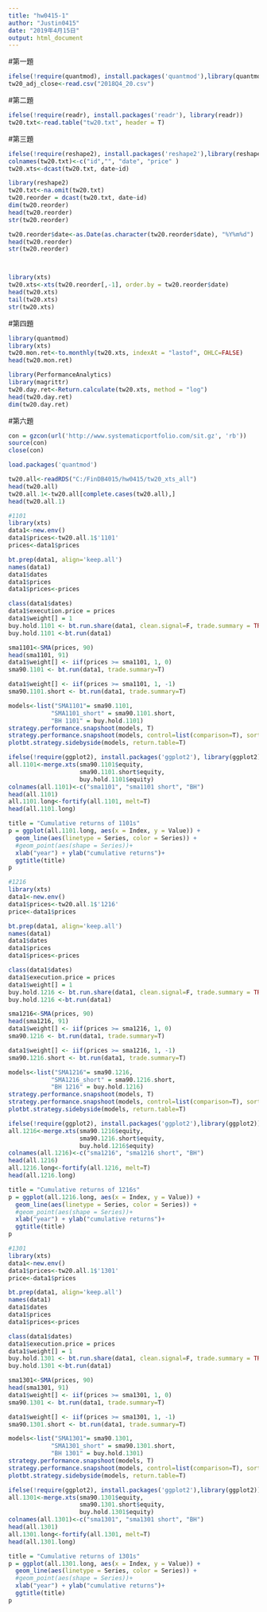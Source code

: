 ```yaml
---
title: "hw0415-1"
author: "Justin0415"
date: "2019年4月15日"
output: html_document
---
```


#第一題
```r
ifelse(!require(quantmod), install.packages('quantmod'),library(quantmod))
tw20_adj_close<-read.csv("2018Q4_20.csv")
```
#第二題
```r
ifelse(!require(readr), install.packages('readr'), library(readr))
tw20.txt<-read.table("tw20.txt", header = T)
```
#第三題
```r
ifelse(!require(reshape2), install.packages('reshape2'),library(reshape2))
colnames(tw20.txt)<-c("id","", "date", "price" )
tw20.xts<-dcast(tw20.txt, date~id)
```

```r
library(reshape2)
tw20.txt<-na.omit(tw20.txt)
tw20.reorder = dcast(tw20.txt, date~id)
dim(tw20.reorder)
head(tw20.reorder)
str(tw20.reorder)

tw20.reorder$date<-as.Date(as.character(tw20.reorder$date), "%Y%m%d")
head(tw20.reorder)
str(tw20.reorder)



library(xts)
tw20.xts<-xts(tw20.reorder[,-1], order.by = tw20.reorder$date)
head(tw20.xts)
tail(tw20.xts)
str(tw20.xts)
```
#第四題
```r
library(quantmod)
library(xts)
tw20.mon.ret<-to.monthly(tw20.xts, indexAt = "lastof", OHLC=FALSE)
head(tw20.mon.ret)

library(PerformanceAnalytics)
library(magrittr)
tw20.day.ret<-Return.calculate(tw20.xts, method = "log")
head(tw20.day.ret)
dim(tw20.day.ret)
```
#第六題
```r
con = gzcon(url('http://www.systematicportfolio.com/sit.gz', 'rb'))
source(con)
close(con)

load.packages('quantmod')

tw20.all<-readRDS("C:/FinDB4015/hw0415/tw20_xts_all")
head(tw20.all)
tw20.all.1<-tw20.all[complete.cases(tw20.all),]
head(tw20.all.1)
```

```r
#1101
library(xts)
data1<-new.env()
data1$prices<-tw20.all.1$'1101'
prices<-data1$prices

bt.prep(data1, align='keep.all')
names(data1)
data1$dates
data1$prices
data1$prices<-prices

class(data1$dates)
data1$execution.price = prices
data1$weight[] = 1
buy.hold.1101 <- bt.run.share(data1, clean.signal=F, trade.summary = TRUE)
buy.hold.1101 <-bt.run(data1)

sma1101<-SMA(prices, 90)
head(sma1101, 91)
data1$weight[] <- iif(prices >= sma1101, 1, 0)
sma90.1101 <- bt.run(data1, trade.summary=T) 

data1$weight[] <- iif(prices >= sma1101, 1, -1)
sma90.1101.short <- bt.run(data1, trade.summary=T)

models<-list("SMA1101"= sma90.1101,
            "SMA1101_short" = sma90.1101.short,
            "BH 1101" = buy.hold.1101)
strategy.performance.snapshoot(models, T)
strategy.performance.snapshoot(models, control=list(comparison=T), sort.performance=T)
plotbt.strategy.sidebyside(models, return.table=T)

ifelse(!require(ggplot2), install.packages('ggplot2'), library(ggplot2))
all.1101<-merge.xts(sma90.1101$equity,
                    sma90.1101.short$equity,
                    buy.hold.1101$equity)
colnames(all.1101)<-c("sma1101", "sma1101 short", "BH")
head(all.1101)
all.1101.long<-fortify(all.1101, melt=T)
head(all.1101.long)
```
```r
title = "Cumulative returns of 1101s"
p = ggplot(all.1101.long, aes(x = Index, y = Value)) +
  geom_line(aes(linetype = Series, color = Series)) +
  #geom_point(aes(shape = Series))+
  xlab("year") + ylab("cumulative returns")+
  ggtitle(title)
p
```

```r
#1216
library(xts)
data1<-new.env()
data1$prices<-tw20.all.1$'1216'
price<-data1$prices

bt.prep(data1, align='keep.all')
names(data1)
data1$dates
data1$prices
data1$prices<-prices

class(data1$dates)
data1$execution.price = prices
data1$weight[] = 1
buy.hold.1216 <- bt.run.share(data1, clean.signal=F, trade.summary = TRUE)
buy.hold.1216 <-bt.run(data1)

sma1216<-SMA(prices, 90)
head(sma1216, 91)
data1$weight[] <- iif(prices >= sma1216, 1, 0)
sma90.1216 <- bt.run(data1, trade.summary=T) 

data1$weight[] <- iif(prices >= sma1216, 1, -1)
sma90.1216.short <- bt.run(data1, trade.summary=T)

models<-list("SMA1216"= sma90.1216,
            "SMA1216_short" = sma90.1216.short, 
            "BH 1216" = buy.hold.1216)
strategy.performance.snapshoot(models, T)
strategy.performance.snapshoot(models, control=list(comparison=T), sort.performance=T)
plotbt.strategy.sidebyside(models, return.table=T)

ifelse(!require(ggplot2), install.packages('ggplot2'),library(ggplot2))
all.1216<-merge.xts(sma90.1216$equity,
                    sma90.1216.short$equity,
                    buy.hold.1216$equity)
colnames(all.1216)<-c("sma1216", "sma1216 short", "BH")
head(all.1216)
all.1216.long<-fortify(all.1216, melt=T)
head(all.1216.long)
```
```r
title = "Cumulative returns of 1216s"
p = ggplot(all.1216.long, aes(x = Index, y = Value)) +
  geom_line(aes(linetype = Series, color = Series)) +
  #geom_point(aes(shape = Series))+
  xlab("year") + ylab("cumulative returns")+
  ggtitle(title)
p
```

```r
#1301
library(xts)
data1<-new.env()
data1$prices<-tw20.all.1$'1301'
price<-data1$prices

bt.prep(data1, align='keep.all')
names(data1)
data1$dates
data1$prices
data1$prices<-prices

class(data1$dates)
data1$execution.price = prices
data1$weight[] = 1
buy.hold.1301 <- bt.run.share(data1, clean.signal=F, trade.summary = TRUE)
buy.hold.1301 <-bt.run(data1)

sma1301<-SMA(prices, 90)
head(sma1301, 91)
data1$weight[] <- iif(prices >= sma1301, 1, 0)
sma90.1301 <- bt.run(data1, trade.summary=T) 

data1$weight[] <- iif(prices >= sma1301, 1, -1)
sma90.1301.short <- bt.run(data1, trade.summary=T)

models<-list("SMA1301"= sma90.1301,
            "SMA1301_short" = sma90.1301.short, 
            "BH 1301" = buy.hold.1301)
strategy.performance.snapshoot(models, T)
strategy.performance.snapshoot(models, control=list(comparison=T), sort.performance=T)
plotbt.strategy.sidebyside(models, return.table=T)

ifelse(!require(ggplot2), install.packages('ggplot2'),library(ggplot2))
all.1301<-merge.xts(sma90.1301$equity,
                    sma90.1301.short$equity,
                    buy.hold.1301$equity)
colnames(all.1301)<-c("sma1301", "sma1301 short", "BH")
head(all.1301)
all.1301.long<-fortify(all.1301, melt=T)
head(all.1301.long)
```

```r
title = "Cumulative returns of 1301s"
p = ggplot(all.1301.long, aes(x = Index, y = Value)) +
  geom_line(aes(linetype = Series, color = Series)) +
  #geom_point(aes(shape = Series))+
  xlab("year") + ylab("cumulative returns")+
  ggtitle(title)
p
```